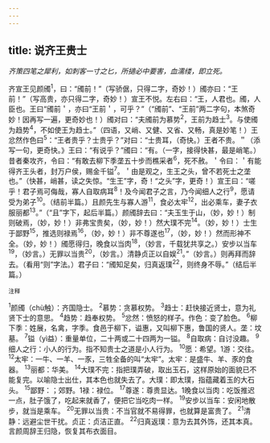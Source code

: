 ```yaml
---
---
---
```

title: 说齐王贵士
---



*齐策四笔之犀利，如刺客一寸之匕，所擿必中要害，血濡缕，即立死。*

齐宣王见颜斶<sup>1</sup>，曰：“斶前！”（写骄倨，只得二字，奇妙！）斶亦曰：“王前！”（写高贵，亦只得二字，奇妙！）宣王不悦。左右曰：“王，人君也。斶，人臣也。王曰“斶前＇，亦曰“王前＇，可乎？”（“斶前”、“王前”两二字句，本煞奇妙！因再写一遍，更奇妙也！）斶对曰：“夫斶前为慕势<sup>2</sup>，王前为趋士<sup>3</sup>。与使斶为趋势<sup>4</sup>，不如使王为趋士。”（四语，又峭、又健、又省、又畅，真是妙笔！）王忿然作色曰<sup>5</sup>：“王者贵乎？士贵乎？”对曰：“士贵耳，（奇快。）王者不贵。＂（添写一句，更奇快。》王曰：“有说乎？”斶曰：“有。（一字，接得快甚，最是峭笔。）昔者秦攻齐，令曰：“有敢去柳下季垄五十步而樵采者<sup>6</sup>，死不赦。＇令曰：＇有能得齐王头者，封万户侯，赐金千镒<sup>7</sup>。＇由是观之，生王之头，曾不若死士之垄也。”（快甚，峭甚，读之失惊。“生王”字，奇！“之头”字，更奇！）宣王曰：“嗟乎！君子焉可侮哉，寡人自取病耳<sup>8</sup>！及今闻君子之言，乃今闻细人之行<sup>9</sup>，愿请受为弟子<sup>10</sup>。（结前半篇。）且颜先生与寡人游<sup>11</sup>，食必太牢<sup>12</sup>，出必乘车，妻子衣服丽都<sup>13</sup>。”（“且”字下，起后半篇。）颜斶辞去曰：“夫玉生于山，（妙，妙！）制则破焉，（妙，妙！）非弗宝贵矣，（妙，妙！）然大璞不完<sup>14</sup>。（妙，妙！）士生于鄙野<sup>15</sup>，推选则禄焉<sup>16</sup>，（妙，妙！）非不尊遂也<sup>17</sup>，（妙，妙！）然而形神不全。（妙，妙！）斶愿得归，晚食以当肉<sup>18</sup>，（妙言，千载犹共享之。）安步以当车<sup>19</sup>，（妙言。）无罪以当贵<sup>20</sup>，（妙言。）清静贞正以自娱<sup>21</sup>。”（妙言。）则再拜而辞去。（看用“则”字法。）君子曰：“斶知足矣，归真返璞<sup>22</sup>，则终身不辱。”（结后半篇。）

<sup>注释</sup>

<sup>1</sup>颜斶（chù触）：齐国隐士。
<sup>2</sup>慕势：贪慕权势。
<sup>3</sup>趋士：赶快接近贤士，意为礼贤下士的意思。
<sup>4</sup>趋势：趋奉权势。
<sup>5</sup>忿然：愤怒的样子。作色：变了脸色。
<sup>6</sup>柳下季：姓展，名禽，字季。食邑于柳下，谥惠，又叫柳下惠，鲁国的贤人。垄：坟墓。
<sup>7</sup>镒（yì益）：重量单位，二十两或二十四两为一镒。
<sup>8</sup>自取病：自讨没趣。
<sup>9</sup>细人之行：小人的行为。指不知贵士之道是小人行为。
<sup>10</sup>愿：希望。1游：交往。
<sup>12</sup>太牢：一牛、一羊、一豕，三牲全备的叫“太牢”。太牢：是盛牛、羊、豕的食器。
<sup>13</sup>丽都：华美。
<sup>14</sup>大璞不完：指把璞弄破，取出玉石，这样原始的面貌已不能复完。以喻隐士出仕，其本色也就失去了。大璞：即太璞，指蕴藏着玉的大石头。
<sup>15</sup>鄙野：；郊野。1禄：禄位。
<sup>17</sup>尊遂：尊贵显达。1晚食以当肉：吃饭推迟一点，肚子饿了，吃起来就香了，便把它当吃肉一样。
<sup>19</sup>安步以当车：安闲地散步，就当是乘车。
<sup>20</sup>无罪以当贵：不当官就不易得罪，也就算是富贵了。
<sup>21</sup>清静：远避尘世干扰。贞正：贞洁正直。
<sup>22</sup>归真返璞：意为去其外饰，还其本真。言颜周辞王归隐，恢复其布衣面目。
